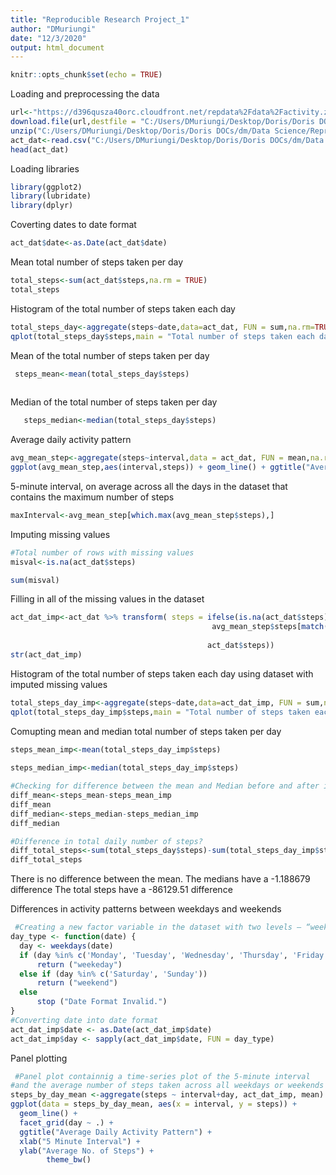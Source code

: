 ```yaml
---
title: "Reproducible Research Project_1"
author: "DMuriungi"
date: "12/3/2020"
output: html_document
---
```


```r
knitr::opts_chunk$set(echo = TRUE)
```
Loading and preprocessing the data

```r
url<-"https://d396qusza40orc.cloudfront.net/repdata%2Fdata%2Factivity.zip"
download.file(url,destfile = "C:/Users/DMuriungi/Desktop/Doris/Doris DOCs/dm/Data Science/Reproducible Research/activity.zip")
unzip("C:/Users/DMuriungi/Desktop/Doris/Doris DOCs/dm/Data Science/Reproducible Research/activity.zip")
act_dat<-read.csv("C:/Users/DMuriungi/Desktop/Doris/Doris DOCs/dm/Data Science/Reproducible Research/activity.csv",stringsAsFactors = F)
head(act_dat)
```

Loading libraries

```r
library(ggplot2)
library(lubridate)
library(dplyr)
```

Coverting dates to date format 

```r
act_dat$date<-as.Date(act_dat$date)
```

Mean total number of steps taken per day

```r
total_steps<-sum(act_dat$steps,na.rm = TRUE)
total_steps

````

Histogram of the total number of steps taken each day

```r
total_steps_day<-aggregate(steps~date,data=act_dat, FUN = sum,na.rm=TRUE)
qplot(total_steps_day$steps,main = "Total number of steps taken each day",xlab = "No. of Steps")
```

Mean of the total number of steps taken per day
 
```r
 steps_mean<-mean(total_steps_day$steps)
 
```
 
Median of the total number of steps taken per day
  
```r
   steps_median<-median(total_steps_day$steps)
```

Average daily activity pattern

```r
avg_mean_step<-aggregate(steps~interval,data = act_dat, FUN = mean,na.rm=TRUE)
ggplot(avg_mean_step,aes(interval,steps)) + geom_line() + ggtitle("Average daily activity pattern")+xlab("5 Minute Intervals")+ylab("Average No. of Steps")
```

5-minute interval, on average across all the days in the dataset that contains the maximum number of steps

```r
maxInterval<-avg_mean_step[which.max(avg_mean_step$steps),]

```

Imputing missing values

```r
#Total number of rows with missing values
misval<-is.na(act_dat$steps)

sum(misval)
```


Filling in all of the missing values in the dataset
 
```r
act_dat_imp<-act_dat %>% transform( steps = ifelse(is.na(act_dat$steps),
                                             avg_mean_step$steps[match(act_dat$interval, 
                                                                                          avg_mean_step$interval)],
                                            act_dat$steps))
str(act_dat_imp)
```
 
Histogram of the total number of steps taken each day using dataset with imputed missing values

```r
total_steps_day_imp<-aggregate(steps~date,data=act_dat_imp, FUN = sum,na.rm=TRUE)
qplot(total_steps_day_imp$steps,main = "Total number of steps taken each day",xlab = "No. of Steps")
```

Comupting mean and median total number of steps taken per day

```r
steps_mean_imp<-mean(total_steps_day_imp$steps)
                     
steps_median_imp<-median(total_steps_day_imp$steps)

#Checking for difference between the mean and Median before and after imputing missing values
diff_mean<-steps_mean-steps_mean_imp
diff_mean
diff_median<-steps_median-steps_median_imp
diff_median

#Difference in total daily number of steps?
diff_total_steps<-sum(total_steps_day$steps)-sum(total_steps_day_imp$steps)
diff_total_steps
```
 
 There is no difference between the mean.
 The medians have a -1.188679 difference
 The total steps have a -86129.51 difference
 
 Differences in activity patterns between weekdays and weekends
 
```r
 #Creating a new factor variable in the dataset with two levels – “weekday” and “weekend”
day_type <- function(date) {
  day <- weekdays(date)
  if (day %in% c('Monday', 'Tuesday', 'Wednesday', 'Thursday', 'Friday'))
      return ("weekeday")
  else if (day %in% c('Saturday', 'Sunday'))
      return ("weekend")
  else
      stop ("Date Format Invalid.")
}
#Converting date into date format
act_dat_imp$date <- as.Date(act_dat_imp$date)
act_dat_imp$day <- sapply(act_dat_imp$date, FUN = day_type)
```
 
Panel plotting
```r
 #Panel plot containnig a time-series plot of the 5-minute interval
#and the average number of steps taken across all weekdays or weekends
steps_by_day_mean <-aggregate(steps ~ interval+day, act_dat_imp, mean)
ggplot(data = steps_by_day_mean, aes(x = interval, y = steps)) + 
  geom_line() +
  facet_grid(day ~ .) +
  ggtitle("Average Daily Activity Pattern") +
  xlab("5 Minute Interval") +
  ylab("Average No. of Steps") +
        theme_bw()
```
 

